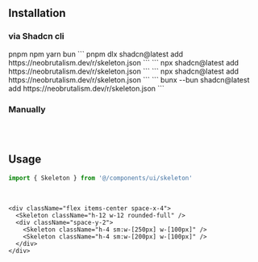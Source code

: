 ## Installation

### via Shadcn cli

<Tabs defaultValue="pnpm" className="w-full">
  <TabsList className="grid w-full grid-cols-4">
    <TabsTrigger value="pnpm">pnpm</TabsTrigger>
    <TabsTrigger value="npm">npm</TabsTrigger>
    <TabsTrigger value="yarn">yarn</TabsTrigger>
    <TabsTrigger value="bun">bun</TabsTrigger>
  </TabsList>
  <TabsContent value="pnpm">
  ```
  pnpm dlx shadcn@latest add https://neobrutalism.dev/r/skeleton.json
  ```
  </TabsContent>
  <TabsContent value="npm">
  ```
  npx shadcn@latest add https://neobrutalism.dev/r/skeleton.json
  ```
  </TabsContent>
  <TabsContent value="yarn">
  ```
  npx shadcn@latest add https://neobrutalism.dev/r/skeleton.json
  ```
  </TabsContent>
  <TabsContent value="bun">
  ```
  bunx --bun shadcn@latest add https://neobrutalism.dev/r/skeleton.json
  ```
  </TabsContent>
</Tabs>

<br />

### Manually

```tsx file=<rootDir>/src/components/ui/skeleton.tsx title="components/ui/skeleton.tsx"
```

<br />

## Usage

```ts
import { Skeleton } from '@/components/ui/skeleton'
```

<br />

```tsx
<div className="flex items-center space-x-4">
  <Skeleton className="h-12 w-12 rounded-full" />
  <div className="space-y-2">
    <Skeleton className="h-4 sm:w-[250px] w-[100px]" />
    <Skeleton className="h-4 sm:w-[200px] w-[100px]" />
  </div>
</div>
```